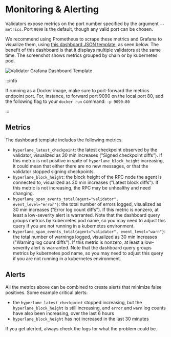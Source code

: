 # Monitoring & Alerting

Validators expose metrics on the port number specified by the argument `--metrics`. Port `9090` is the default, though any valid port can be chosen. 

We recommend using Prometheus to scrape these metrics and Grafana to visualize them, using [this dashboard JSON template](temporary), as seen below. The benefit of this dashboard is that it displays multiple validators at the same time. The screenshot shows metrics grouped by chain or by kubernetes pod.

![Validator Grafana Dashboard Template](/img/dashboard-template-validator.png)

:::info

If running as a Docker image, make sure to port-forward the metrics endpoint port. For, instance, to forward port 9090 on the local port 80, add the following flag to your `docker run` command: `-p 9090:80`

:::

## Metrics

The dashboard template includes the following metrics.
- `hyperlane_latest_checkpoint`: the latest checkpoint observed by the validator, visualized as 30 min increases ("Signed checkpoint diffs"). If this metric is not positive in spite of `hyperlane_block_height` increasing, it could mean that either there are no new messages, or that the validator stopped signing checkpoints.
- `hyperlane_block_height`: the block height of the RPC node the agent is connected to, visualized as 30 min increases ("Latest block diffs"). If this metric is not increasing, the RPC may be unhealthy and need changing.
- `hyperlane_span_events_total{agent="validator", event_level="error"}`: the total number of errors logged, visualized as 30 min increases ("Error log count diffs"). If this metric is nonzero, at least a low-severity alert is warranted. Note that the dashboard query groups metrics by kubernetes pod name, so you may need to adjust this query if you are not running in a kubernetes environment.
- `hyperlane_span_events_total{agent="validator", event_level="warn"}`: the total number of warnings logged, visualized as 30 min increases ("Warning log count diffs"). If this metric is nonzero, at least a low-severity alert is warranted. Note that the dashboard query groups metrics by kubernetes pod name, so you may need to adjust this query if you are not running in a kubernetes environment.

## Alerts
All the metrics above can be combined to create alerts that minimize false positives. Some example critical alerts:
- the `hyperlane_latest_checkpoint` stopped increasing, but the `hyperlane_block_height` is still increasing, and `error` and `warn` log counts have also been increasing, over the last 6 hours
- `hyperlane_block_height` has not increased in the last 30 minutes

If you get alerted, always check the logs for what the problem could be.